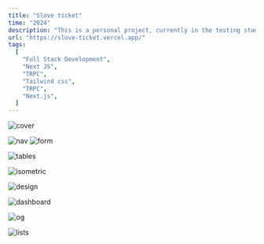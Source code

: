 ```yaml
---
title: "Slove ticket"
time: "2024"
description: "This is a personal project, currently in the testing stage, for an event ticketing system that allows users to sell tickets to their customers both offline and online, including via USSD."
url: "https://slove-ticket.vercel.app/"
tags:
  [
    "Full Stack Development",
    "Next JS",
    "TRPC",
    "Tailwind css",
    "TRPC",
    "Next.js",
  ]
---
```


<Image
  src="/projects/sloveticket/image.png"
  alt="cover"
  width={2267}
  height={1280}
  caption=""
/>

<Image src="/projects/sloveticket/1.png" alt="nav" width={1408} height={927} />

<Image src="/projects/sloveticket/2.png" alt="form" width={1408} height={927} />

<Image
  src="/projects/sloveticket/table.png"
  alt="tables"
  width={1408}
  height={927}
/>

<Image
  src="/projects/sloveticket/iso.png"
  alt="isometric"
  width={2300}
  height={1037}
/>

<Image
  src="/projects/sloveticket/design.png"
  alt="design"
  width={1458}
  height={761}
/>

<Image
  src="/projects/sloveticket/dashboard.png"
  alt="dashboard"
  width={1462}
  height={1108}
/>

<Image
  src="/projects/sloveticket/login.png"
  alt="og"
  width={2267}
  height={1280}
/>

<Image
  src="/projects/sloveticket/list.png"
  alt="lists"
  width={2267}
  height={1280}
/>
